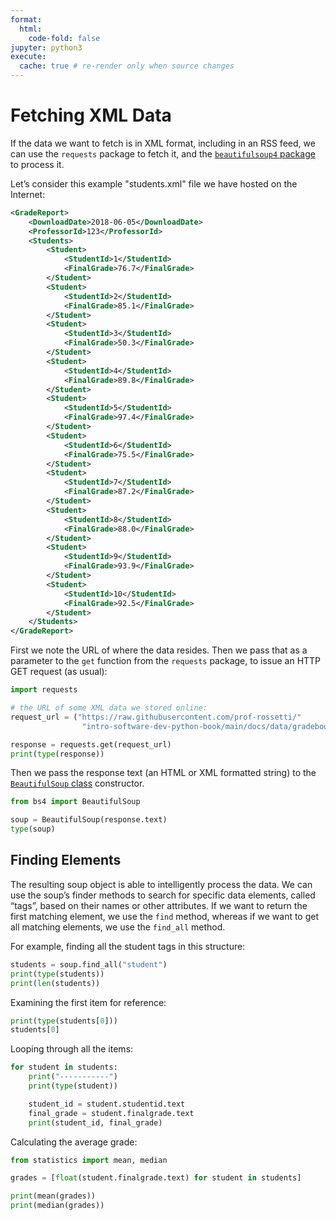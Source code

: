 ```yaml
---
format:
  html:
    code-fold: false
jupyter: python3
execute:
  cache: true # re-render only when source changes
---
```



# Fetching XML Data

If the data we want to fetch is in XML format, including in an RSS feed, we can use the `requests` package to fetch it, and the [`beautifulsoup4` package](https://www.crummy.com/software/BeautifulSoup/bs4/doc/){target=blank} to process it.

Let's consider this example \"students.xml\" file we have hosted on the Internet:

```xml
<GradeReport>
    <DownloadDate>2018-06-05</DownloadDate>
    <ProfessorId>123</ProfessorId>
    <Students>
        <Student>
            <StudentId>1</StudentId>
            <FinalGrade>76.7</FinalGrade>
        </Student>
        <Student>
            <StudentId>2</StudentId>
            <FinalGrade>85.1</FinalGrade>
        </Student>
        <Student>
            <StudentId>3</StudentId>
            <FinalGrade>50.3</FinalGrade>
        </Student>
        <Student>
            <StudentId>4</StudentId>
            <FinalGrade>89.8</FinalGrade>
        </Student>
        <Student>
            <StudentId>5</StudentId>
            <FinalGrade>97.4</FinalGrade>
        </Student>
        <Student>
            <StudentId>6</StudentId>
            <FinalGrade>75.5</FinalGrade>
        </Student>
        <Student>
            <StudentId>7</StudentId>
            <FinalGrade>87.2</FinalGrade>
        </Student>
        <Student>
            <StudentId>8</StudentId>
            <FinalGrade>88.0</FinalGrade>
        </Student>
        <Student>
            <StudentId>9</StudentId>
            <FinalGrade>93.9</FinalGrade>
        </Student>
        <Student>
            <StudentId>10</StudentId>
            <FinalGrade>92.5</FinalGrade>
        </Student>
    </Students>
</GradeReport>
```

First we note the URL of where the data resides. Then we pass that as a parameter to the `get` function from the `requests` package, to issue an HTTP GET request (as usual):

```python
import requests

# the URL of some XML data we stored online:
request_url = ("https://raw.githubusercontent.com/prof-rossetti/"
                "intro-software-dev-python-book/main/docs/data/gradebook.xml")

response = requests.get(request_url)
print(type(response))
```

Then we pass the response text (an HTML or XML formatted string) to the [`BeautifulSoup` class](https://www.crummy.com/software/BeautifulSoup/bs4/doc/#bs4.BeautifulSoup){target=blank} constructor.

```python
from bs4 import BeautifulSoup

soup = BeautifulSoup(response.text)
type(soup)
```

## Finding Elements

The resulting soup object is able to intelligently process the data. We can use the soup's finder methods to search for specific data elements, called "tags", based on their names or other attributes. If we want to return the first matching element, we use the `find` method, whereas if we want to get all matching elements, we use the `find_all` method.

For example, finding all the student tags in this structure:

```python
students = soup.find_all("student")
print(type(students))
print(len(students))
```

Examining the first item for reference:

```python
print(type(students[0]))
students[0]
```

Looping through all the items:

```python
for student in students:
    print("-----------")
    print(type(student))

    student_id = student.studentid.text
    final_grade = student.finalgrade.text
    print(student_id, final_grade)

```

Calculating the average grade:

```python
from statistics import mean, median

grades = [float(student.finalgrade.text) for student in students]

print(mean(grades))
print(median(grades))
```
